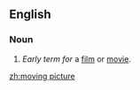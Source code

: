 ==English==
===Noun===
{{en-noun|head=[[moving]] [[picture]]}}
# {{context|dated|lang=en}} ''Early term for'' a [[film]] or [[movie]].

[[zh:moving picture]]